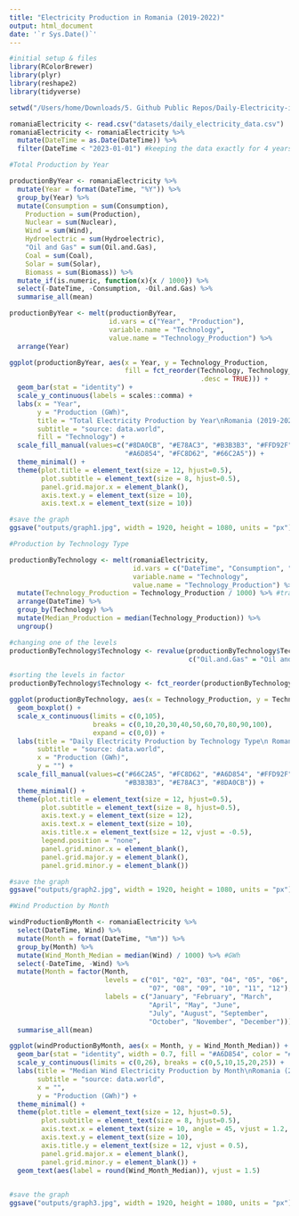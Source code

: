 ```yaml
---
title: "Electricity Production in Romania (2019-2022)"
output: html_document
date: '`r Sys.Date()`'
---
```


```r
#initial setup & files
library(RColorBrewer)
library(plyr)
library(reshape2)
library(tidyverse)

setwd("/Users/home/Downloads/5. Github Public Repos/Daily-Electricity-in-Romania--2019-2023--EDA")

romaniaElectricity <- read.csv("datasets/daily_electricity_data.csv")
romaniaElectricity <- romaniaElectricity %>%
  mutate(DateTime = as.Date(DateTime)) %>%
  filter(DateTime < "2023-01-01") #keeping the data exactly for 4 years (2019-2022)
```



```r
#Total Production by Year

productionByYear <- romaniaElectricity %>%
  mutate(Year = format(DateTime, "%Y")) %>%
  group_by(Year) %>%
  mutate(Consumption = sum(Consumption),
    Production = sum(Production),
    Nuclear = sum(Nuclear),
    Wind = sum(Wind),
    Hydroelectric = sum(Hydroelectric),
    "Oil and Gas" = sum(Oil.and.Gas),
    Coal = sum(Coal),
    Solar = sum(Solar),
    Biomass = sum(Biomass)) %>%
  mutate_if(is.numeric, function(x){x / 1000}) %>%
  select(-DateTime, -Consumption, -Oil.and.Gas) %>%
  summarise_all(mean)

productionByYear <- melt(productionByYear, 
                         id.vars = c("Year", "Production"),
                         variable.name = "Technology",
                         value.name = "Technology_Production") %>%
  arrange(Year)

ggplot(productionByYear, aes(x = Year, y = Technology_Production,
                             fill = fct_reorder(Technology, Technology_Production, 
                                                .desc = TRUE))) + 
  geom_bar(stat = "identity") +
  scale_y_continuous(labels = scales::comma) +
  labs(x = "Year",
       y = "Production (GWh)",
       title = "Total Electricity Production by Year\nRomania (2019-2022)",
       subtitle = "source: data.world",
       fill = "Technology") +
  scale_fill_manual(values=c("#8DA0CB", "#E78AC3", "#B3B3B3", "#FFD92F",
                             "#A6D854", "#FC8D62", "#66C2A5")) +
  theme_minimal() +
  theme(plot.title = element_text(size = 12, hjust=0.5),
        plot.subtitle = element_text(size = 8, hjust=0.5),
        panel.grid.major.x = element_blank(),
        axis.text.y = element_text(size = 10),
        axis.text.x = element_text(size = 10))

#save the graph
ggsave("outputs/graph1.jpg", width = 1920, height = 1080, units = "px")
```


```r
#Production by Technology Type

productionByTechnology <- melt(romaniaElectricity,
                               id.vars = c("DateTime", "Consumption", "Production"),
                               variable.name = "Technology",
                               value.name = "Technology_Production") %>%
  mutate(Technology_Production = Technology_Production / 1000) %>% #transform to GWh
  arrange(DateTime) %>%
  group_by(Technology) %>%
  mutate(Median_Production = median(Technology_Production)) %>%
  ungroup()

#changing one of the levels
productionByTechnology$Technology <- revalue(productionByTechnology$Technology,
                                             c("Oil.and.Gas" = "Oil and Gas"))

#sorting the levels in factor
productionByTechnology$Technology <- fct_reorder(productionByTechnology$Technology, productionByTechnology$Median_Production)

ggplot(productionByTechnology, aes(x = Technology_Production, y = Technology, fill = Technology)) +
  geom_boxplot() +
  scale_x_continuous(limits = c(0,105), 
                     breaks = c(0,10,20,30,40,50,60,70,80,90,100), 
                     expand = c(0,0)) +
  labs(title = "Daily Electricity Production by Technology Type\n Romania (2019-2022)",
       subtitle = "source: data.world",
       x = "Production (GWh)",
       y = "") + 
  scale_fill_manual(values=c("#66C2A5", "#FC8D62", "#A6D854", "#FFD92F",
                             "#B3B3B3", "#E78AC3", "#8DA0CB")) +
  theme_minimal() +
  theme(plot.title = element_text(size = 12, hjust=0.5),
        plot.subtitle = element_text(size = 8, hjust=0.5),
        axis.text.y = element_text(size = 12),
        axis.text.x = element_text(size = 10),
        axis.title.x = element_text(size = 12, vjust = -0.5),
        legend.position = "none",
        panel.grid.minor.x = element_blank(),
        panel.grid.major.y = element_blank(),
        panel.grid.minor.y = element_blank())

#save the graph
ggsave("outputs/graph2.jpg", width = 1920, height = 1080, units = "px")
```

```r
#Wind Production by Month

windProductionByMonth <- romaniaElectricity %>%
  select(DateTime, Wind) %>%
  mutate(Month = format(DateTime, "%m")) %>%
  group_by(Month) %>%
  mutate(Wind_Month_Median = median(Wind) / 1000) %>% #GWh
  select(-DateTime, -Wind) %>%
  mutate(Month = factor(Month, 
                        levels = c("01", "02", "03", "04", "05", "06",
                                   "07", "08", "09", "10", "11", "12"),
                        labels = c("January", "February", "March",
                                   "April", "May", "June",
                                   "July", "August", "September",
                                   "October", "November", "December"))) %>%
  summarise_all(mean)

ggplot(windProductionByMonth, aes(x = Month, y = Wind_Month_Median)) +
  geom_bar(stat = "identity", width = 0.7, fill = "#A6D854", color = "#000000") +
  scale_y_continuous(limits = c(0,26), breaks = c(0,5,10,15,20,25)) +
  labs(title = "Median Wind Electricity Production by Month\nRomania (2019-2022)",
       subtitle = "source: data.world",
       x = "",
       y = "Production (GWh)") +
  theme_minimal() +
  theme(plot.title = element_text(size = 12, hjust=0.5),
        plot.subtitle = element_text(size = 8, hjust=0.5),
        axis.text.x = element_text(size = 10, angle = 45, vjust = 1.2, hjust = 1.1),
        axis.text.y = element_text(size = 10),
        axis.title.y = element_text(size = 12, vjust = 0.5),
        panel.grid.major.x = element_blank(),
        panel.grid.minor.y = element_blank()) +
  geom_text(aes(label = round(Wind_Month_Median)), vjust = 1.5)
  

#save the graph
ggsave("outputs/graph3.jpg", width = 1920, height = 1080, units = "px")
```
